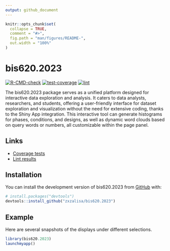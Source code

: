 ```yaml
---
output: github_document
---
```


<!-- README.md is generated from README.Rmd. Please edit that file -->

```r
knitr::opts_chunk$set(
  collapse = TRUE,
  comment = "#>",
  fig.path = "man/figures/README-",
  out.width = "100%"
)
```

# bis620.2023

<!-- badges: start -->
[![R-CMD-check](https://github.com/zxzalisa/bis620.2023/actions/workflows/R-CMD-check.yaml/badge.svg)](https://github.com/zxzalisa/bis620.2023/actions/workflows/R-CMD-check.yaml)
[![test-coverage](https://github.com/zxzalisa/bis620.2023/actions/workflows/test-coverage.yaml/badge.svg)](https://github.com/zxzalisa/bis620.2023/actions/workflows/test-coverage.yaml)
[![lint](https://github.com/zxzalisa/bis620.2023/actions/workflows/lint.yaml/badge.svg)](https://github.com/zxzalisa/bis620.2023/actions/workflows/lint.yaml)
<!-- badges: end -->

The bis620.2023 package serves as a unified platform designed for interactive data exploration and analysis. It caters to data analysts, researchers, and students, offering a user-friendly interface for dataset exploration and visualization without the need for extensive coding, thanks to the Shiny App integration. This interactive tool can generate histograms for phases, conditions, and designs, as well as dynamic word clouds based on query words or numbers, all customizable within the page panel.

## Links 

- [Coverage tests](https://github.com/zxzalisa/bis620.2023/actions/workflows/test-coverage.yaml)
- [Lint results](https://github.com/zxzalisa/bis620.2023/actions/workflows/lint.yaml)


## Installation

You can install the development version of bis620.2023 from [GitHub](https://github.com/) with:

``` r
# install.packages("devtools")
devtools::install_github("zxzalisa/bis620.2023")
```

## Example

Here are several snapshots of the displays under different selections.

```r
library(bis620.2023)
launchmyapp()
```


